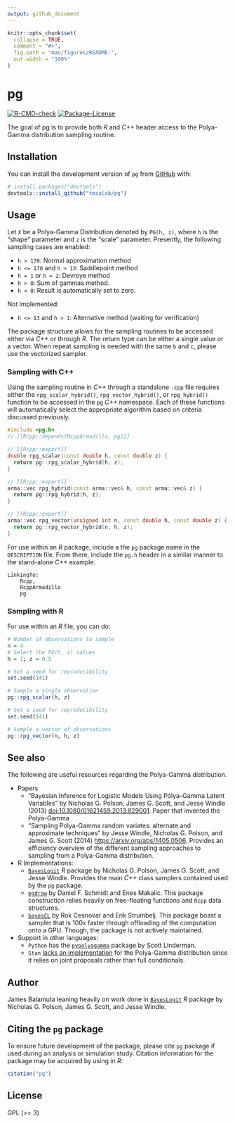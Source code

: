 ```yaml
---
output: github_document
---
```


<!-- README.md is generated from README.Rmd. Please edit that file -->

```r
knitr::opts_chunk$set(
  collapse = TRUE,
  comment = "#>",
  fig.path = "man/figures/README-",
  out.width = "100%"
)
```

# pg

<!-- badges: start -->
[![R-CMD-check](https://github.com/tmsalab/rcpppg/actions/workflows/R-CMD-check.yaml/badge.svg)](https://github.com/tmsalab/rcpppg/actions/workflows/R-CMD-check.yaml)
[![Package-License](http://img.shields.io/badge/license-GPL%20(%3E=3)-brightgreen.svg?style=flat)](http://www.gnu.org/licenses/gpl-3.0.html)
<!-- badges: end -->

The goal of pg is to provide both _R_ and _C++_ header access to the Polya-Gamma
distribution sampling routine.

## Installation

You can install the development version of `pg` from
[GitHub](https://github.com/) with:

```r
# install.packages("devtools")
devtools::install_github("tmsalab/pg")
```

## Usage

Let `X` be a Polya-Gamma Distribution denoted by `PG(h, z)`, where `h` is the 
"shape" parameter and `z` is the "scale" parameter. Presently, the following 
sampling cases are enabled:

- `h > 170`: Normal approximation method
- `h <= 170` and `h > 13`: Saddlepoint method
- `h = 1` or `h = 2`: Devroye method
- `h > 0`: Sum of gammas method.
- `h < 0`: Result is automatically set to zero.

Not implemented:

- `h <= 13` and `h > 1`: Alternative method (waiting for verification)

The package structure allows for the sampling routines to be accessed
either via _C++_ or through _R_. The return type can be either a single
value or a vector. When repeat sampling is needed with the same `b` and `c`,
please use the vectorized sampler.

### Sampling with C++

Using the sampling routine in _C++_ through a standalone `.cpp` file requires
either the `rpg_scalar_hybrid()`, `rpg_vector_hybrid()`, or `rpg_hybrid()` function to be 
accessed in the `pg` _C++_ namespace. Each of these functions will automatically 
select the appropriate algorithm based on criteria discussed previously.

```cpp
#include <pg.h>
// [[Rcpp::depends(RcppArmadillo, pg)]]

// [[Rcpp::export]]
double rpg_scalar(const double h, const double z) {
  return pg::rpg_scalar_hybrid(h, z);
}

// [[Rcpp::export]]
arma::vec rpg_hybrid(const arma::vec& h, const arma::vec& z) {
  return pg::rpg_hybrid(h, z);
}

// [[Rcpp::export]]
arma::vec rpg_vector(unsigned int n, const double h, const double z) {
  return pg::rpg_vector_hybrid(n, h, z);
}
```

For use within an _R_ package, include a the `pg` package name in the
`DESCRIPTION` file. From there, include the `pg.h` header in a similar manner
to the stand-alone _C++_ example.

```
LinkingTo: 
    Rcpp,
    RcppArmadillo
    pg
```

### Sampling with R

For use within an _R_ file, you can do: 

```r
# Number of observations to sample
n = 4
# Select the PG(h, z) values
h = 1; z = 0.5

# Set a seed for reproducibility
set.seed(141)

# Sample a single observation
pg::rpg_scalar(h, z)

# Set a seed for reproducibility
set.seed(141)

# Sample a vector of observations
pg::rpg_vector(n, h, z)
```


## See also

The following are useful resources regarding the Polya-Gamma distribution.

- Papers
    - "Bayesian Inference for Logistic Models Using Pólya–Gamma Latent Variables" 
      by Nicholas G. Polson, James G. Scott, and Jesse Windle (2013)
      [doi:10.1080/01621459.2013.829001](https://doi.org/10.1080/01621459.2013.829001). Paper that invented the Polya-Gamma
    - "Sampling Polya-Gamma random variates: alternate and approximate techniques"
      by Jesse Windle, Nicholas G. Polson, and James G. Scott (2014)
      <https://arxiv.org/abs/1405.0506>. Provides an efficiency overview of the
      different sampling approaches to sampling from a Polya-Gamma distribution.
- R Implementations:
   - [`BayesLogit`](https://cran.r-project.org/package=BayesLogit) _R_ package by
      Nicholas G. Polson, James G. Scott, and Jesse Windle. Provides the
      main _C++_ class samplers contained used by the `pg` package.
   - [`pgdraw`](https://cran.r-project.org/package=pgdraw)
     by Daniel F. Schmidt and Enes Makalic. This package construction
     relies heavily on free-floating functions and `Rcpp` data structures.
   - [`bayesCL`](https://cran.r-project.org/package=bayesCL)
     by Rok Cesnovar and Erik Strumbelj. This package boast a sampler that
     is 100x faster through offloading of the computation onto a GPU. Though,
     the package is not actively maintained.
- Support in other languages:
    - `Python` has the [`pypolyagamma`](https://github.com/slinderman/pypolyagamma)
      package by Scott Linderman.
    - `Stan` [lacks an implementation](https://discourse.mc-stan.org/t/sampling-from-a-polya-gamma-distribution/8067) for the Polya-Gamma distribution since it relies on joint proposals 
    rather than full conditionals.

## Author

James Balamuta leaning heavily on work done in
[`BayesLogit`](https://cran.r-project.org/package=BayesLogit) _R_ package by
Nicholas G. Polson, James G. Scott, and Jesse Windle.

## Citing the `pg` package

To ensure future development of the package, please cite `pg`
package if used during an analysis or simulation study. Citation
information for the package may be acquired by using in *R*:

``` r
citation("pg")
```

## License

GPL (\>= 3)


